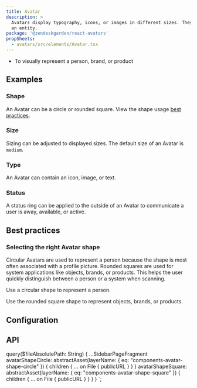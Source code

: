 ```yaml
---
title: Avatar
description: >
  Avatars display typography, icons, or images in different sizes. They help users quickly recognize
  an entity.
package: '@zendeskgarden/react-avatars'
propSheets:
  - avatars/src/elements/Avatar.tsx
---
```


<Usage>
  <Use>
    <ul>
      <li>To visually represent a person, brand, or product</li>
    </ul>
  </Use>
</Usage>

## Examples

### Shape

An Avatar can be a circle or rounded square. View the shape usage [best practices](#best-practices).


<CodeExample code={AvatarShapeCode}>
  <AvatarShape />
</CodeExample>

### Size

Sizing can be adjusted to displayed sizes. The default size of an Avatar is `medium`.


<CodeExample code={AvatarSizeCode}>
  <AvatarSize />
</CodeExample>

### Type

An Avatar can contain an icon, image, or text.


<CodeExample code={AvatarTypeCode}>
  <AvatarType />
</CodeExample>

### Status

A status ring can be applied to the outside of an Avatar to communicate a user is away, available,
or active.


<CodeExample code={AvatarStatusCode}>
  <AvatarStatus />
</CodeExample>

## Best practices

### Selecting the right Avatar shape

Circular Avatars are used to represent a person because the shape is most often associated with a
profile picture. Rounded squares are used for system applications like objects, brands, or products.
This helps the user quickly distinguish between a person or a system when scanning.

<BestPractice>
  <Do imageSource={props.data.avatarShapeCircle.children[0].publicURL}>
    <p>Use a circular shape to represent a person.</p>
  </Do>
  <Do imageSource={props.data.avatarShapeSquare.children[0].publicURL}>
    <p>Use the rounded square shape to represent objects, brands, or products.</p>
  </Do>
</BestPractice>

## Configuration

<PackageDescription data={props.data.mdx.package} />

## API

<PropSheets data={props.data.mdx.propsSheets} reactPackage={props.data.mdx.package} />


  query($fileAbsolutePath: String) {
    ...SidebarPageFragment
    avatarShapeCircle: abstractAsset(layerName: { eq: "components-avatar-shape-circle" }) {
      children {
        ... on File {
          publicURL
        }
      }
    }
    avatarShapeSquare: abstractAsset(layerName: { eq: "components-avatar-shape-square" }) {
      children {
        ... on File {
          publicURL
        }
      }
    }
  }
`;
